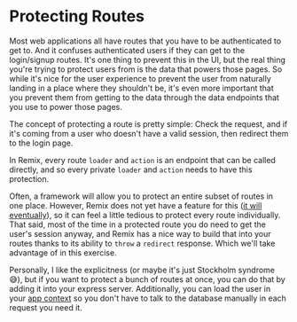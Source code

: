 # Protecting Routes

Most web applications all have routes that you have to be authenticated to get
to. And it confuses authenticated users if they can get to the login/signup
routes. It's one thing to prevent this in the UI, but the real thing you're
trying to protect users from is the data that powers those pages. So while it's
nice for the user experience to prevent the user from naturally landing in a
place where they shouldn't be, it's even more important that you prevent them
from getting to the data through the data endpoints that you use to power those
pages.

The concept of protecting a route is pretty simple: Check the request, and if
it's coming from a user who doesn't have a valid session, then redirect them to
the login page.

In Remix, every route `loader` and `action` is an endpoint that can be called
directly, and so every private `loader` and `action` needs to have this
protection.

Often, a framework will allow you to protect an entire subset of routes in one
place. However, Remix does not yet have a feature for this
([it will eventually](https://github.com/remix-run/react-router/discussions/9564)),
so it can feel a little tedious to protect every route individually. That said,
most of the time in a protected route you do need to get the user's session
anyway, and Remix has a nice way to build that into your routes thanks to its
ability to `throw` a `redirect` response. Which we'll take advantage of in this
exercise.

Personally, I like the explicitness (or maybe it's just Stockholm syndrome 😅),
but if you want to protect a bunch of routes at once, you can do that by
adding it into your express server. Additionally, you can load the user in your
[app context](https://remix.run/docs/en/main/route/loader#context) so you
don't have to talk to the database manually in each request you need it.
